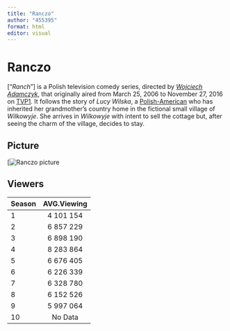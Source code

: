 ```yaml
---
title: "Ranczo"
author: "455395"
format: html
editor: visual
---
```


# Ranczo

\["*Ranch*"\] is a Polish television comedy series, directed by [*Wojciech Adamczyk*](https://en.wikipedia.org/w/index.php?title=Wojciech_Adamczyk&action=edit&redlink=1 "Wojciech Adamczyk (page does not exist)"), that originally aired from March 25, 2006 to November 27, 2016 on [TVP1](https://en.wikipedia.org/wiki/TVP1 "TVP1"). It follows the story of *Lucy Wilska*, a [Polish-American](https://en.wikipedia.org/wiki/Polish-American "Polish-American") who has inherited her grandmother's country home in the fictional small village of *Wilkowyje*. She arrives in *Wilkowyje* with intent to sell the cottage but, after seeing the charm of the village, decides to stay.

## Picture

\[![Ranczo picture](https://th.bing.com/th/id/OIP.5MY6QOCiXVVQ2Y1-hkusYwHaEK?w=332&h=186&c=7&r=0&o=5&pid=1.7)

## Viewers

| Season | AVG.Viewing |
|:-------|:-----------:|
| 1      |  4 101 154  |
| 2      |  6 857 229  |
| 3      |  6 898 190  |
| 4      |  8 283 864  |
| 5      |  6 676 405  |
| 6      |  6 226 339  |
| 7      |  6 328 780  |
| 8      |  6 152 526  |
| 9      |  5 997 064  |
| 10     |   No Data   |
